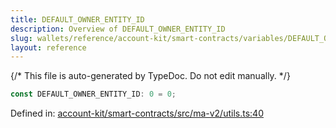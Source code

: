 ```yaml
---
title: DEFAULT_OWNER_ENTITY_ID
description: Overview of DEFAULT_OWNER_ENTITY_ID
slug: wallets/reference/account-kit/smart-contracts/variables/DEFAULT_OWNER_ENTITY_ID
layout: reference
---
```


{/* This file is auto-generated by TypeDoc. Do not edit manually. */}

```ts
const DEFAULT_OWNER_ENTITY_ID: 0 = 0;
```

Defined in: [account-kit/smart-contracts/src/ma-v2/utils.ts:40](https://github.com/alchemyplatform/aa-sdk/blob/0cc60e9f694c242d91befdaa2f26cdec3ee389c5/account-kit/smart-contracts/src/ma-v2/utils.ts#L40)
